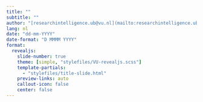 ```yaml
---
title: ""
subtitle: ""
author: "[researchintelligence.ub@vu.nl](mailto:researchintelligence.ub@vu.nl)"
lang: nl
date: "dd-mm-YYYY"
date-format: "D MMMM YYYY"
format: 
  revealjs:
    slide-number: true
    theme: [simple, "stylefiles/VU-revealjs.scss"]
    template-partials:
      - "stylefiles/title-slide.html"
    preview-links: auto
    callout-icon: false
    center: false
---
```

